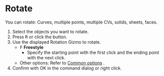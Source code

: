 

# Rotate

<Reference shortcut="R" command="Rotate" button="Left of Command Bar" />

You can rotate: Curves, multiple points, multiple  CVs, solids, sheets, faces.

1. Select the objects you want to rotate.
2. Press <kbd>R</kbd> or click the button.
3. Use the displayed Rotation Gizmo to rotate.
   - <kbd>F</kbd> **Freestyle**
      - Specify the starting point with the first click and the ending point with the next click.
   - Other options: Refer to [Common options](common-options) .
4. Confirm with OK in the command dialog or right click.
